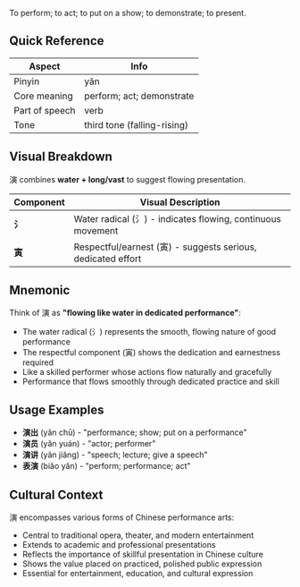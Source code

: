 To perform; to act; to put on a show; to demonstrate; to present.

## Quick Reference

| Aspect         | Info                        |
| -------------- | --------------------------- |
| Pinyin         | yǎn                         |
| Core meaning   | perform; act; demonstrate   |
| Part of speech | verb                        |
| Tone           | third tone (falling-rising) |

## Visual Breakdown

演 combines **water + long/vast** to suggest flowing presentation.

| Component | Visual Description                                             |
| --------- | -------------------------------------------------------------- |
| **氵**    | Water radical (氵) - indicates flowing, continuous movement   |
| **寅**    | Respectful/earnest (寅) - suggests serious, dedicated effort  |

## Mnemonic

Think of 演 as **"flowing like water in dedicated performance"**:

- The water radical (氵) represents the smooth, flowing nature of good performance
- The respectful component (寅) shows the dedication and earnestness required
- Like a skilled performer whose actions flow naturally and gracefully
- Performance that flows smoothly through dedicated practice and skill

## Usage Examples

- **演出** (yǎn chū) - "performance; show; put on a performance"
- **演员** (yǎn yuán) - "actor; performer"
- **演讲** (yǎn jiǎng) - "speech; lecture; give a speech"
- **表演** (biǎo yǎn) - "perform; performance; act"

## Cultural Context

演 encompasses various forms of Chinese performance arts:
- Central to traditional opera, theater, and modern entertainment
- Extends to academic and professional presentations
- Reflects the importance of skillful presentation in Chinese culture
- Shows the value placed on practiced, polished public expression
- Essential for entertainment, education, and cultural expression
